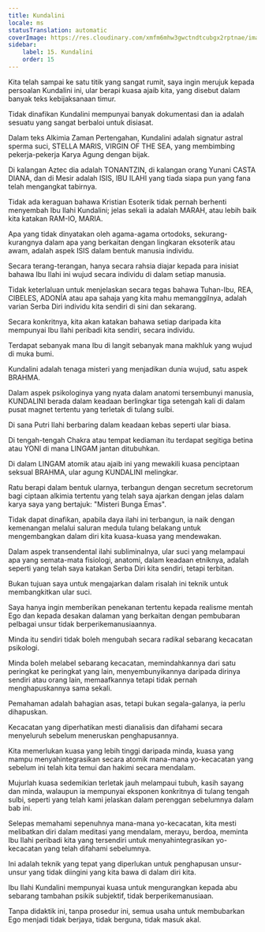 ```yaml
---
title: Kundalini
locale: ms
statusTranslation: automatic
coverImage: https://res.cloudinary.com/xmfm6mhw3gwctndtcubgx2rptnae/image/upload/v1741354419/small_cover_la_gran_rebelion_28716e29d2.webp
sidebar:
    label: 15. Kundalini
    order: 15
---
```

Kita telah sampai ke satu titik yang sangat rumit, saya ingin merujuk kepada persoalan Kundalini ini, ular berapi kuasa ajaib kita, yang disebut dalam banyak teks kebijaksanaan timur.

Tidak dinafikan Kundalini mempunyai banyak dokumentasi dan ia adalah sesuatu yang sangat berbaloi untuk disiasat.

Dalam teks Alkimia Zaman Pertengahan, Kundalini adalah signatur astral sperma suci, STELLA MARIS, VIRGIN OF THE SEA, yang membimbing pekerja-pekerja Karya Agung dengan bijak.

Di kalangan Aztec dia adalah TONANTZIN, di kalangan orang Yunani CASTA DIANA, dan di Mesir adalah ISIS, IBU ILAHI yang tiada siapa pun yang fana telah mengangkat tabirnya.

Tidak ada keraguan bahawa Kristian Esoterik tidak pernah berhenti menyembah Ibu Ilahi Kundalini; jelas sekali ia adalah MARAH, atau lebih baik kita katakan RAM-IO, MARIA.

Apa yang tidak dinyatakan oleh agama-agama ortodoks, sekurang-kurangnya dalam apa yang berkaitan dengan lingkaran eksoterik atau awam, adalah aspek ISIS dalam bentuk manusia individu.

Secara terang-terangan, hanya secara rahsia diajar kepada para inisiat bahawa Ibu Ilahi ini wujud secara individu di dalam setiap manusia.

Tidak keterlaluan untuk menjelaskan secara tegas bahawa Tuhan-Ibu, REA, CIBELES, ADONÍA atau apa sahaja yang kita mahu memanggilnya, adalah varian Serba Diri individu kita sendiri di sini dan sekarang.

Secara konkritnya, kita akan katakan bahawa setiap daripada kita mempunyai Ibu Ilahi peribadi kita sendiri, secara individu.

Terdapat sebanyak mana Ibu di langit sebanyak mana makhluk yang wujud di muka bumi.

Kundalini adalah tenaga misteri yang menjadikan dunia wujud, satu aspek BRAHMA.

Dalam aspek psikologinya yang nyata dalam anatomi tersembunyi manusia, KUNDALINI berada dalam keadaan berlingkar tiga setengah kali di dalam pusat magnet tertentu yang terletak di tulang sulbi.

Di sana Putri Ilahi berbaring dalam keadaan kebas seperti ular biasa.

Di tengah-tengah Chakra atau tempat kediaman itu terdapat segitiga betina atau YONI di mana LINGAM jantan ditubuhkan.

Di dalam LINGAM atomik atau ajaib ini yang mewakili kuasa penciptaan seksual BRAHMA, ular agung KUNDALINI melingkar.

Ratu berapi dalam bentuk ularnya, terbangun dengan secretum secretorum bagi ciptaan alkimia tertentu yang telah saya ajarkan dengan jelas dalam karya saya yang bertajuk: "Misteri Bunga Emas".

Tidak dapat dinafikan, apabila daya ilahi ini terbangun, ia naik dengan kemenangan melalui saluran medula tulang belakang untuk mengembangkan dalam diri kita kuasa-kuasa yang mendewakan.

Dalam aspek transendental ilahi subliminalnya, ular suci yang melampaui apa yang semata-mata fisiologi, anatomi, dalam keadaan etniknya, adalah seperti yang telah saya katakan Serba Diri kita sendiri, tetapi terbitan.

Bukan tujuan saya untuk mengajarkan dalam risalah ini teknik untuk membangkitkan ular suci.

Saya hanya ingin memberikan penekanan tertentu kepada realisme mentah Ego dan kepada desakan dalaman yang berkaitan dengan pembubaran pelbagai unsur tidak berperikemanusiaannya.

Minda itu sendiri tidak boleh mengubah secara radikal sebarang kecacatan psikologi.

Minda boleh melabel sebarang kecacatan, memindahkannya dari satu peringkat ke peringkat yang lain, menyembunyikannya daripada dirinya sendiri atau orang lain, memaafkannya tetapi tidak pernah menghapuskannya sama sekali.

Pemahaman adalah bahagian asas, tetapi bukan segala-galanya, ia perlu dihapuskan.

Kecacatan yang diperhatikan mesti dianalisis dan difahami secara menyeluruh sebelum meneruskan penghapusannya.

Kita memerlukan kuasa yang lebih tinggi daripada minda, kuasa yang mampu menyahintegrasikan secara atomik mana-mana yo-kecacatan yang sebelum ini telah kita temui dan hakimi secara mendalam.

Mujurlah kuasa sedemikian terletak jauh melampaui tubuh, kasih sayang dan minda, walaupun ia mempunyai eksponen konkritnya di tulang tengah sulbi, seperti yang telah kami jelaskan dalam perenggan sebelumnya dalam bab ini.

Selepas memahami sepenuhnya mana-mana yo-kecacatan, kita mesti melibatkan diri dalam meditasi yang mendalam, merayu, berdoa, meminta Ibu Ilahi peribadi kita yang tersendiri untuk menyahintegrasikan yo-kecacatan yang telah difahami sebelumnya.

Ini adalah teknik yang tepat yang diperlukan untuk penghapusan unsur-unsur yang tidak diingini yang kita bawa di dalam diri kita.

Ibu Ilahi Kundalini mempunyai kuasa untuk mengurangkan kepada abu sebarang tambahan psikik subjektif, tidak berperikemanusiaan.

Tanpa didaktik ini, tanpa prosedur ini, semua usaha untuk membubarkan Ego menjadi tidak berjaya, tidak berguna, tidak masuk akal.

